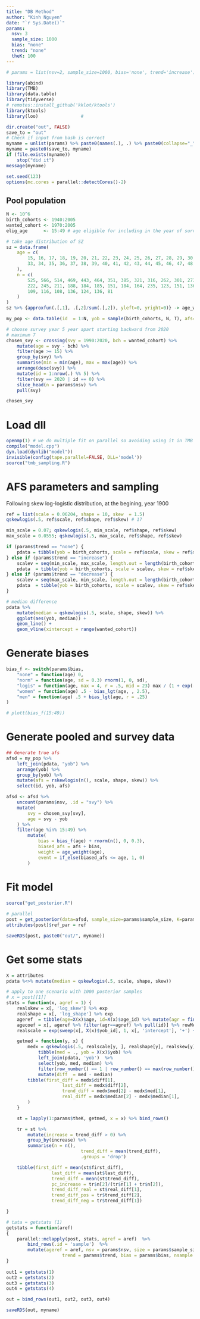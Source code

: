 ```yaml
---
title: "DB Method"
author: "Kinh Nguyen"
date: "`r Sys.Date()`"
params:
  nsv: 3
  sample_size: 1000
  bias: "none"
  trend: "none"
  theK: 100
---
```


```r
# params = list(nsv=2, sample_size=1000, bias='none', trend='increase')

library(abind)
library(TMB)
library(data.table)
library(tidyverse)
# remotes::install_github('kklot/ktools')
library(ktools)
library(loo)                # 

dir.create("out", FALSE)
save_to = "out"
# Check if input from bash is correct
myname = unlist(params) %>% paste0(names(.), .) %>% paste0(collapse="_") %>% paste0(".rds")
myname = paste0(save_to, myname)
if (file.exists(myname))
	stop("did it")
message(myname)

set.seed(123)
options(mc.cores = parallel::detectCores()-2)
```

## Pool population

```r
N <- 10^6
birth_cohorts <- 1940:2005
wanted_cohort <- 1970:2005
elig_age      <- 15:49 # age eligible for including in the year of surveys

# take age distribution of SZ
sz = data.frame(
    age = c(
        15, 16, 17, 18, 19, 20, 21, 22, 23, 24, 25, 26, 27, 28, 29, 30, 31, 32,
        33, 34, 35, 36, 37, 38, 39, 40, 41, 42, 43, 44, 45, 46, 47, 48, 49
    ),
    n = c(
        525, 566, 514, 469, 443, 464, 351, 385, 321, 316, 262, 301, 273, 241,
        222, 245, 211, 188, 184, 185, 151, 184, 164, 235, 123, 151, 136, 144,
        109, 116, 108, 136, 124, 136, 81
    )
)
sz %>% {approxfun(.[,1], .[,2]/sum(.[,2]), yleft=0, yright=0)} -> age_weight

my_pop <- data.table(id  = 1:N, yob = sample(birth_cohorts, N, T), afs=0)

# choose survey year 5 year apart starting backward from 2020
# maximum 7
chosen_svy <- crossing(svy = 1990:2020, bch = wanted_cohort) %>%
    mutate(age = svy - bch) %>%
    filter(age >= 15) %>%
    group_by(svy) %>%
    summarise(min = min(age), max = max(age)) %>%
    arrange(desc(svy)) %>%
    mutate(id = 1:nrow(.) %% 5) %>%
    filter(svy == 2020 | id == 0) %>%
    slice_head(n = params$nsv) %>%
    pull(svy)

chosen_svy
```

# Load dll

```r
openmp(1) # we do multiple fit on parallel so avoiding using it in TMB
compile("model.cpp")
dyn.load(dynlib("model"))
invisible(config(tape.parallel=FALSE, DLL='model'))
source("tmb_sampling.R")
```

# AFS parameters and sampling

Following skew log-logistic distribution, at the begining, year 1900

```r
ref = list(scale = 0.06204, shape = 10, skew  = 1.5)
qskewlogis(.5, ref$scale, ref$shape, ref$skew) # 17

min_scale = 0.07; qskewlogis(.5, min_scale, ref$shape, ref$skew) 
max_scale = 0.0555; qskewlogis(.5, max_scale, ref$shape, ref$skew) 

if (params$trend == "none") {
	pdata = tibble(yob = birth_cohorts, scale = ref$scale, skew = ref$skew, shape = ref$shape)
} else if (params$trend == "increase") {
	scalev = seq(min_scale, max_scale, length.out = length(birth_cohorts))
	pdata  = tibble(yob = birth_cohorts, scale = scalev, skew = ref$skew, shape = ref$shape)
} else if (params$trend == "decrease") {
	scalev = seq(max_scale, min_scale, length.out = length(birth_cohorts))
	pdata  = tibble(yob = birth_cohorts, scale = scalev, skew = ref$skew, shape = ref$shape)
}

# median difference
pdata %>%
    mutate(median = qskewlogis(.5, scale, shape, skew)) %>%
    ggplot(aes(yob, median)) +
    geom_line() +
    geom_vline(xintercept = range(wanted_cohort))
```

# Generate biases

```r
bias_f <- switch(params$bias,
    "none" = function(age) 0,
    "norm" = function(age, sd = 0.3) rnorm(1, 0, sd),
    "logis" = function(age, max = 4, r = .5, mid = 23) max / (1 + exp(-r * (age - mid))) - max / 2,
    "women" = function(age) .5 - bias_lgt(age, , 2.5),
    "men" = function(age) .5 + bias_lgt(age, r = .25)
)

# plott(bias_f(15:49))
```

# Generate pooled and survey data

```r
## Generate true afs
afsd = my_pop %>%
    left_join(pdata, "yob") %>%
    arrange(yob) %>%
    group_by(yob) %>%
    mutate(afs = rskewlogis(n(), scale, shape, skew)) %>%
    select(id, yob, afs)

afsd <- afsd %>%
    uncount(params$nsv, .id = "svy") %>%
    mutate(
        svy = chosen_svy[svy],
        age = svy - yob
    ) %>%
    filter(age %in% 15:49) %>%
        mutate(
            bias = bias_f(age) + rnorm(n(), 0, 0.3),
            biased_afs = afs + bias,
            weight = age_weight(age),
            event = if_else(biased_afs <= age, 1, 0)
        )
```

# Fit model

```r
source("get_posterior.R")
 
# parallel
post = get_posterior(data=afsd, sample_size=params$sample_size, K=params$theK)
attributes(post)$ref_par = ref 

saveRDS(post, paste0("out/", myname))
```

# Get some stats

```r
X = attributes
pdata %<>% mutate(median = qskewlogis(.5, scale, shape, skew))

# apply to one scenario with 1000 posterior samples
# x = post[[1]]
stats = function(x, agref = 1) {
	realskew = x[, 'log_skew'] %>% exp
	realshape = x[, 'log_shape'] %>% exp
	ageref  = tibble(age=X(x)$age, id=X(x)$age_id) %>% mutate(agr = findInterval(age, seq(15, 50, 5))) 
	agecoef = x[, ageref %>% filter(agr==agref) %>% pull(id)] %>% rowMeans
	realscale = exp(sweep(x[, X(x)$yob_id], 1, x[, 'intercept'], '+') + agecoef) 

	getmed = function(y, x) {
		medx = qskewlogis(.5, realscale[y, ], realshape[y], realskew[y]) %>% 
			tibble(med = ., yob = X(x)$yob) %>% 
			left_join(pdata, 'yob')  %>% 
			select(yob, med, median) %>% 
			filter(row_number() == 1 | row_number() == max(row_number()))  %>% 
			mutate(diff  = med - median)  
		tibble(first_diff = medx$diff[1], 
					 last_diff = medx$diff[2], 
					 trend_diff = medx$med[2] - medx$med[1], 
					 real_diff = medx$median[2] - medx$median[1], 
		)
	}

	st = lapply(1:params$theK, getmed, x = x) %>% bind_rows()  

	tr = st %>%  
		mutate(increase = trend_diff > 0) %>% 
		group_by(increase) %>% 
		summarise(n = n(), 
							trend_diff = mean(trend_diff), 
							.groups = 'drop')  

	tibble(first_diff = mean(st$first_diff), 
				 last_diff = mean(st$last_diff), 
				 trend_diff = mean(st$trend_diff), 
				 pc_increase = tr$n[2]/(tr$n[1] + tr$n[2]), 
				 trend_diff_real = st$real_diff[1], 
				 trend_diff_pos = tr$trend_diff[2], 
				 trend_diff_neg = tr$trend_diff[1])

}

# tata = getstats (1)
getstats = function(aref) 
{
	parallel::mclapply(post, stats, agref = aref)  %>% 
		bind_rows(.id = 'sample')  %>% 
		mutate(ageref = aref, nsv = params$nsv, size = params$sample_size, 
					 trend = params$trend, bias = params$bias, nsample = params$theK) 
}
	
out1 = getstats(1)
out2 = getstats(2)
out3 = getstats(3)
out4 = getstats(4)

out = bind_rows(out1, out2, out3, out4)

saveRDS(out, myname)
```

